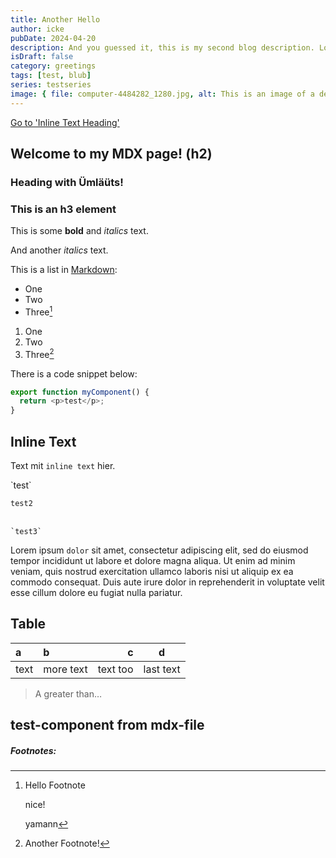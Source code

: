 ```yaml
---
title: Another Hello
author: icke
pubDate: 2024-04-20
description: And you guessed it, this is my second blog description. Lorem ipsum dolor sit, amet consectetur adipisicing elit. Laboriosam officiis iste sapiente labore voluptates expedita aspernatur quae neque, nam recusandae?
isDraft: false
category: greetings
tags: [test, blub]
series: testseries
image: { file: computer-4484282_1280.jpg, alt: This is an image of a desk }
---
```


[Go to 'Inline Text Heading'](#inline-text)

## Welcome to my MDX page! (h2)

### Heading with Ümläüts!

### This is an h3 element

This is some **bold** and _italics_ text.

And another _italics_ text.

This is a list in [Markdown]($tradeRepublic):

- One
- Two
- Three[^1]

1. One
1. Two
1. Three[^anotherFn]

There is a code snippet below:

```ts
export function myComponent() {
  return <p>test</p>;
}
```

## Inline Text

Text mit `inline text` hier.

\`test\`

<code>test2</code>

<br />
<code>`test3`</code>
<br />

Lorem ipsum `dolor` sit amet, consectetur adipiscing elit, sed do eiusmod tempor incididunt ut labore et dolore magna aliqua. Ut enim ad minim veniam, quis nostrud exercitation ullamco laboris nisi ut aliquip ex ea commodo consequat. Duis aute irure dolor in reprehenderit in voluptate velit esse cillum dolore eu fugiat nulla pariatur.

## Table

| a    | b         |        c |     d     |
| :--- | :-------- | -------: | :-------: |
| text | more text | text too | last text |

> A greater than…

<h2 class="text-danger">test-component from mdx-file</h2>

##### Footnotes:

[^1]: Hello Footnote

    nice!

    yamann

[^anotherFn]: Another Footnote!
